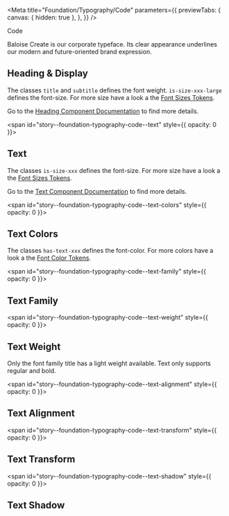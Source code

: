 
<Meta
  title="Foundation/Typography/Code"
  parameters={{
    previewTabs: {
      canvas: { hidden: true },
    },
  }}
/>

<bal-doc-banner id="story--foundation-typography-code--heading-and-display" subtitle="Foundation/Typography" color="purple">Code</bal-doc-banner>

<bal-doc-lead>Baloise Create is our corporate typeface. Its clear appearance underlines our modern and future-oriented brand expression.</bal-doc-lead>

## Heading & Display

The classes `title` and `subtitle` defines the font weight. `is-size-xxx-large` defines the font-size.
For more size have a look a the [Font Sizes Tokens](?path=/docs/foundation-typography-design-tokens--page#sizes).

Go to the [Heading Component Documentation](?path=/docs/components-heading--basic) to find more details.

<Canvas withSource="open">
  <Story id="foundation-typography-code--heading-and-display" />
</Canvas>

<span id="story--foundation-typography-code--text" style={{ opacity: 0 }}></span>

## Text

The classes `is-size-xxx` defines the font-size.
For more size have a look a the [Font Sizes Tokens](?path=/docs/foundation-typography-design-tokens--page#sizes).

Go to the [Text Component Documentation](?path=/docs/components-text--basic) to find more details.

<Canvas withSource="open">
  <Story id="foundation-typography-code--text" />
</Canvas>

<span id="story--foundation-typography-code--text-colors" style={{ opacity: 0 }}></span>

## Text Colors

The classes `has-text-xxx` defines the font-color.
For more colors have a look a the [Font Color Tokens](?path=/docs/foundation-typography-design-tokens--page#colors).

<Canvas withSource="open">
  <Story id="foundation-typography-code--text-colors" />
</Canvas>

<span id="story--foundation-typography-code--text-family" style={{ opacity: 0 }}></span>

## Text Family

<Canvas withSource="open">
  <Story id="foundation-typography-code--text-family" />
</Canvas>

<span id="story--foundation-typography-code--text-weight" style={{ opacity: 0 }}></span>

## Text Weight

Only the font family title has a light weight available. Text only supports regular and bold.

<Canvas withSource="open">
  <Story id="foundation-typography-code--text-weight" />
</Canvas>

<span id="story--foundation-typography-code--text-alignment" style={{ opacity: 0 }}></span>

## Text Alignment

<Canvas withSource="open">
  <Story id="foundation-typography-code--text-alignment" />
</Canvas>

<span id="story--foundation-typography-code--text-transform" style={{ opacity: 0 }}></span>

## Text Transform

<Canvas withSource="open">
  <Story id="foundation-typography-code--text-transform" />
</Canvas>

<span id="story--foundation-typography-code--text-shadow" style={{ opacity: 0 }}></span>

## Text Shadow

<Canvas withSource="open">
  <Story id="foundation-typography-code--text-shadow" />
</Canvas>

<bal-doc-github link="/stories/foundation/typography/02-development.docs.mdx"></bal-doc-github>
